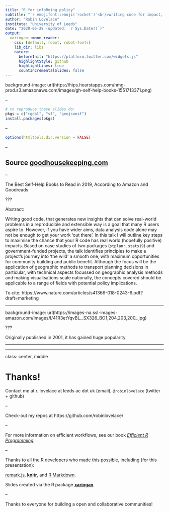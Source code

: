 ```yaml
---
title: "R for infoRming policy"
subtitle: "`r emojifont::emoji('rocket')`<br/>writing code for impact, a case study of transport and road safety data"
author: "Robin Lovelace"
institute: "University of Leeds"
date: "2020-05-28 (updated: `r Sys.Date()`)"
output:
  xaringan::moon_reader:
    css: [default, robot, robot-fonts]
    lib_dir: libs
    nature: 
      beforeInit: "https://platform.twitter.com/widgets.js"
      highlightStyle: github
      highlightLines: true
      countIncrementalSlides: false
---
```


background-image: url(https://hips.hearstapps.com/hmg-prod.s3.amazonaws.com/images/gh-self-help-books-1551713371.png)

--

```r
# to reproduce these slides do:
pkgs = c("rgdal", "sf", "geojsonsf")
install.packages(pkgs)
```

--


```r
options(htmltools.dir.version = FALSE)
```

--

## Source [goodhousekeeping.com](https://www.goodhousekeeping.com/life/entertainment/g26588504/best-self-help-books/)

--

The Best Self-Help Books to Read in 2019, According to Amazon and Goodreads


???

Abstract:

Writing good code, that generates new insights that can solve real-world problems in a reproducible and extensible way is a goal that many R users aspire to.
However, if you have wider aims, data analysis code alone may not be enough to get your work 'out there'.
In this talk I will outline key steps to maximise the chance that your R code has real world (hopefully positive) impacts.
Based on case studies of two packages (`stplanr`, `stats19`) and government-funded projects, the talk identifies principles to make a project's journey into 'the wild' a smooth one, with maximum opportunities for community building and public benefit.
<!-- e.g. don't re-invent the wheel -->
<!-- collaborate -->
<!-- communicate outside your confort zone -->
Although the focus will be the application of geographic methods to transport planning decisions in particular, with technical aspects focussed on geographic analysis methods and making visualisations scale nationally, the concepts covered should be applicable to a range of fields with potential policy implications.

To cite: https://www.nature.com/articles/s41366-018-0243-6.pdf?draft=marketing

---

background-image: url(https://images-na.ssl-images-amazon.com/images/I/41R3etYqvBL._SX326_BO1,204,203,200_.jpg)

???

Originally published in 2001, it has gained huge popularity

---

---

class: center, middle

# Thanks!

Contact me at r. lovelace at leeds ac dot uk (email), `@robinlovelace` (twitter + github)

--

Check-out my repos at https://github.com/robinlovelace/

--

For more information on efficient workflows, see our book [*Efficient R Programming*](https://csgillespie.github.io/efficientR/)

--

Thanks to all the R developers who made this possible, including (for this presentation):

[remark.js](https://remarkjs.com), [**knitr**](http://yihui.name/knitr), and [R Markdown](https://rmarkdown.rstudio.com).

Slides created via the R package [**xaringan**](https://github.com/yihui/xaringan).

--

Thanks to everyone for building a open and collaborative communities!
